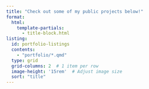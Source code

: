 ```yaml
---
title: "Check out some of my public projects below!"
format:
  html:
    template-partials:
      - title-block.html
listing: 
  id: portfolio-listings
  contents: 
    - "portfolio/*.qmd"
  type: grid
  grid-columns: 2  # 1 item per row
  image-height: '15rem'  # Adjust image size
  sort: "title"
---
```


## 
